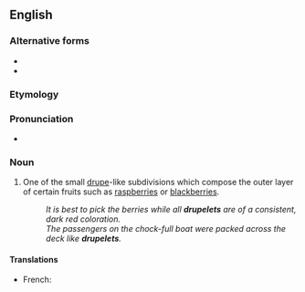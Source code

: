 ==English==

===Alternative forms===
* {{l|en|drupel}}
* {{l|en|druplet}}

===Etymology===
{{suffix|drupe|let|lang=en}}

===Pronunciation===
* {{IPA|/ˈdɹup.lɪt/|/ˈdɹu.plɪt/|lang=en}}

===Noun===
{{en-noun}}

# One of the small [[drupe]]-like subdivisions which compose the outer layer of certain fruits such as [[raspberry|raspberries]] or [[blackberry|blackberries]].
#: ''It is best to pick the berries while all '''drupelets''' are of a consistent, dark red coloration.''
#: ''The passengers on the chock-full boat were packed across the deck like '''drupelets'''.''

====Translations====
{{trans-top|small drupe-like subdivision}}
* French: {{t+|fr|drupéole|f}}
{{trans-mid}}
{{trans-bottom}}
